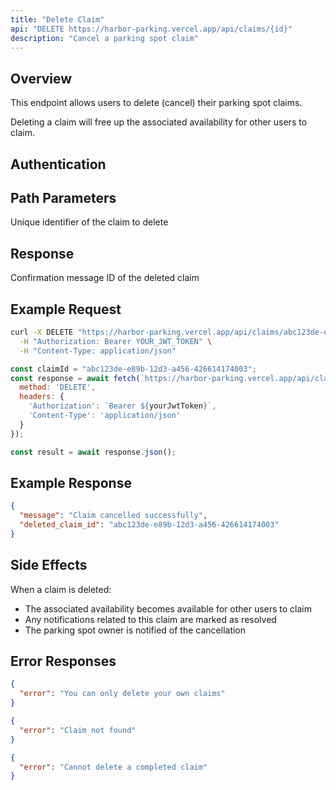 ```yaml
---
title: "Delete Claim"
api: "DELETE https://harbor-parking.vercel.app/api/claims/{id}"
description: "Cancel a parking spot claim"
---
```


## Overview

This endpoint allows users to delete (cancel) their parking spot claims.

<Note>
Deleting a claim will free up the associated availability for other users to claim.
</Note>

## Authentication

<Snippet file="auth-required.mdx" />

## Path Parameters

<ParamField path="id" type="string" required>
  Unique identifier of the claim to delete
</ParamField>

## Response

<ResponseField name="message" type="string" required>
  Confirmation message
</ResponseField>

<ResponseField name="deleted_claim_id" type="string" required>
  ID of the deleted claim
</ResponseField>

## Example Request

<CodeGroup>

```bash cURL
curl -X DELETE "https://harbor-parking.vercel.app/api/claims/abc123de-e89b-12d3-a456-426614174003" \
  -H "Authorization: Bearer YOUR_JWT_TOKEN" \
  -H "Content-Type: application/json"
```

```javascript JavaScript
const claimId = "abc123de-e89b-12d3-a456-426614174003";
const response = await fetch(`https://harbor-parking.vercel.app/api/claims/${claimId}`, {
  method: 'DELETE',
  headers: {
    'Authorization': `Bearer ${yourJwtToken}`,
    'Content-Type': 'application/json'
  }
});

const result = await response.json();
```

</CodeGroup>

## Example Response

<ResponseExample>

```json Success Response
{
  "message": "Claim cancelled successfully",
  "deleted_claim_id": "abc123de-e89b-12d3-a456-426614174003"
}
```

</ResponseExample>

## Side Effects

When a claim is deleted:
- The associated availability becomes available for other users to claim
- Any notifications related to this claim are marked as resolved
- The parking spot owner is notified of the cancellation

## Error Responses

<ResponseExample>

```json 403 Forbidden
{
  "error": "You can only delete your own claims"
}
```

```json 404 Not Found
{
  "error": "Claim not found"
}
```

```json 400 Bad Request - Already Completed
{
  "error": "Cannot delete a completed claim"
}
```

</ResponseExample>